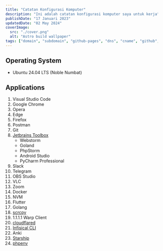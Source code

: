 ```yaml
---
title: "Catatan Konfigurasi Komputer"
description: "Ini adalah catatan konfigurasi komputer saya untuk kerja"
publishDate: "17 Januari 2023"
updatedDate: "02 May 2024"
coverImage:
  src: "./cover.png"
  alt: "Astro build wallpaper"
tags: ["domain", "subdomain", "github-pages", "dns", "cname", "github", "website-statis"]
---
```


## Operating System
* Ubuntu 24.04 LTS (Noble Numbat)

## Applications
1. Visual Studio Code
2. Google Chrome
3. Opera
4. Edge
5. Firefox
6. Postman
7. Git
8. [Jetbrains Toolbox](https://www.jetbrains.com/lp/toolbox/)
    * Webstorm
    * Goland
    * PhpStorm
    * Android Studio
    * PyCharm Professional
9. Slack
10. Telegram
11. OBS Studio
12. VLC
13. Zoom
14. Docker
15. NVM
16. Flutter
17. Golang
18. [scrcpy](https://github.com/Genymobile/scrcpy)
19. 1.1.1.1 Warp Client
20. [cloudflared](https://github.com/cloudflare/cloudflared)
21. [Infisical CLI](https://infisical.com/docs/cli/overview)
22. Anki
23. [Starship](https://github.com/starship/starship)
24. [phpenv](https://github.com/phpenv/phpenv)

